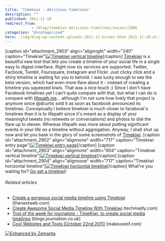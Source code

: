 ```yaml
---
title: 'Timekiwi - delicious timelines'
description: ""
published: 2011-11-10
redirect_from: 
            - /blog/timekiwi-delicious-timelines/swizec/2900
categories: "Uncategorized"
hero: ./img/blog-wp-content-uploads-2011-11-Screen-Shot-2011-11-10-at-12.23.46-PM-240x300.png
---
```

\[caption id=&quot;attachment_2903&quot; align=&quot;alignright&quot; width=&quot;240&quot; caption=&quot;Timekiwi&quot;][![Timekiwi vertical timeline](./img/blog-wp-content-uploads-2011-11-Screen-Shot-2011-11-10-at-12.23.46-PM-240x300.png "Timekiwi vertical timeline")](./img/blog-wp-content-uploads-2011-11-Screen-Shot-2011-11-10-at-12.23.46-PM.png)\[/caption] [Timekiwi](http://timekiwi.com/) is a beautiful new tool that lets you create a timeline of your social life in a single easy to digest interface. Right now six services are supported: Twitter, Facbook, Tumblr, Foursquare, Instagram and Flickr. Just clicky click and a shiny timeline is waiting for you to behold. I was lucky enough to see the beta version, which had even more flare about it - instead of creating a timeline you squeezed kiwis. That was a nice touch :) Since I don&#x27;t have Facebook timelines yet I can&#x27;t quite compare with that, but what I can do is compare with [lifepath.me](http://swizec.com/blog/lifepath-me-is-the-shiniest-web-thing/swizec/1848 "Lifepath.me is the shiniest web thing")... although I&#x27;m not sure how lively that project is anymore since @dcurtis sold it as soon as facebook announced its timelines. Conceptually I believe timekiwi is much closer to facebook&#x27;s timelines than it is to lifepath since it&#x27;s meant as a display of your meaningful tweets (no retweets or conversations) and photos to dial the flare up to eleven. Whereas lifepath was more about putting significant events in your life on a timeline without aggregation. Anyway, I shall shut up now and let you bask in the glory of some screenshots of [Timekiwi](http://timekiwi.com/). \[caption id=&quot;attachment_2902&quot; align=&quot;alignnone&quot; width=&quot;717&quot; caption=&quot;Timekiwi entry page&quot;][![Timekiwi entry page](./img/blog-wp-content-uploads-2011-11-Screen-Shot-2011-11-10-at-12.22.54-PM-1024x698.png "Timekiwi entry page")](http://swizec.com/blog/wp-content/uploads/2011/11/Screen-Shot-2011-11-10-at-12.22.54-PM.png)\[/caption] \[caption id=&quot;attachment_2903&quot; align=&quot;alignnone&quot; width=&quot;604&quot; caption=&quot;Timekiwi vertical timeline&quot;][![Timekiwi vertical timeline](http://swizec.com/blog/wp-content/uploads/2011/11/Screen-Shot-2011-11-10-at-12.23.46-PM.png "Timekiwi vertical timeline")](http://swizec.com/blog/wp-content/uploads/2011/11/Screen-Shot-2011-11-10-at-12.23.46-PM.png)\[/caption] \[caption id=&quot;attachment_2904&quot; align=&quot;alignnone&quot; width=&quot;717&quot; caption=&quot;Timekiwi horizontal timeline&quot;][![Timekiwi horizontal timeline](./img/blog-wp-content-uploads-2011-11-Screen-Shot-2011-11-10-at-12.24.26-PM-1024x567.png "Timekiwi horizontal timeline")](http://swizec.com/blog/wp-content/uploads/2011/11/Screen-Shot-2011-11-10-at-12.24.26-PM.png)\[/caption] What&#x27;re you waiting for? [Go get a timekiwi](http://timekiwi.com)!

###### Related articles

- [Create a gorgeous social media timeline using Timekiwi](http://thenextweb.com/apps/2011/10/30/create-a-gorgeous-social-media-timeline-using-timekiwi/) (thenextweb.com)
- [Create Awesome Social Media Timeline With Timekiwi](http://www.techmadly.com/create-awesome-social-media-timeline-with-timekiwi) (techmadly.com)
- [Tool of the week for journalists - TimeKiwi, to create social media timelines](http://blogs.journalism.co.uk/2011/11/01/tool-of-the-week-for-journalists-timekiwi-to-create-social-media-timelines/) (blogs.journalism.co.uk)
- [Cool Websites and Tools \[October 22nd 2011\]](http://www.makeuseof.com/tag/cool-websites-tools-october-22nd-2011/) (makeuseof.com)

[![Enhanced by Zemanta](http://img.zemanta.com/zemified_e.png?x-id=0e212a92-7e3d-4add-8481-02c25fcb6c3d)](http://www.zemanta.com/ "Enhanced by Zemanta")